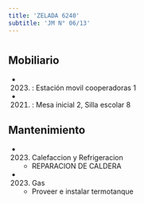 ```yaml
---
title: 'ZELADA 6240'
subtitle: 'JM N° 06/13'
---
```


#


## Mobiliario

*  (2023) : Estación movil cooperadoras 1 

*  (2021) : Mesa inicial 2, Silla escolar 8 





## Mantenimiento

*  (2023) Calefaccion y Refrigeracion 
    + REPARACION DE CALDERA

*  (2023) Gas 
    + Proveer e instalar termotanque



